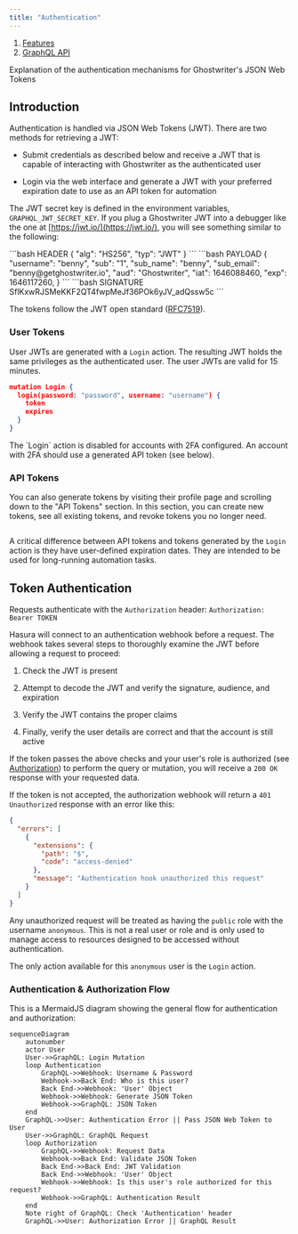 ```yaml
---
title: "Authentication"
---
```


1. [Features](/features)
2. [GraphQL API](/features/graphql-api)

Explanation of the authentication mechanisms for Ghostwriter's JSON Web Tokens

## Introduction

Authentication is handled via JSON Web Tokens (JWT). There are two methods for retrieving a JWT:

* Submit credentials as described below and receive a JWT that is capable of interacting with Ghostwriter as the authenticated user

* Login via the web interface and generate a JWT with your preferred expiration date to use as an API token for automation

The JWT secret key is defined in the environment variables, `GRAPHQL_JWT_SECRET_KEY`. If you plug a Ghostwriter JWT into a debugger like the one at [https://jwt.io/](https://jwt.io/), you will see something similar to the following:

<CodeGroup>
  ```bash HEADER
  {
    "alg": "HS256",
    "typ": "JWT"
  }
  ```

</CodeGroup>

<CodeGroup>
  ```bash PAYLOAD
  {
    "username": "benny",
    "sub": "1",
    "sub_name": "benny",
    "sub_email": "benny@getghostwriter.io",
    "aud": "Ghostwriter",
    "iat": 1646088460,
    "exp": 1646117260,
  }
  ```
</CodeGroup>

<CodeGroup>
  ```bash SIGNATURE
  SflKxwRJSMeKKF2QT4fwpMeJf36POk6yJV_adQssw5c
  ```
</CodeGroup>

The tokens follow the JWT open standard ([RFC7519](https://datatracker.ietf.org/doc/html/rfc7519)).

### User Tokens

User JWTs are generated with a `Login` action. The resulting JWT holds the same privileges as the authenticated user. The user JWTs are valid for 15 minutes.

```json
mutation Login {
  login(password: "password", username: "username") {
    token
    expires
  }
}
```

<Note>
The `Login` action is disabled for accounts with 2FA configured. An account with 2FA should use a generated API token (see below).
</Note>

### API Tokens

You can also generate tokens by visiting their profile page and scrolling down to the "API Tokens" section. In this section, you can create new tokens, see all existing tokens, and revoke tokens you no longer need.

<Frame>
  <img src="/images/features/image-59.avif" alt=""/>
</Frame>

A critical difference between API tokens and tokens generated by the `Login` action is they have user-defined expiration dates. They are intended to be used for long-running automation tasks.

## Token Authentication

Requests authenticate with the `Authorization` header: `Authorization: Bearer TOKEN`

Hasura will connect to an authentication webhook before a request. The webhook takes several steps to thoroughly examine the JWT before allowing a request to proceed:

1. Check the JWT is present

2. Attempt to decode the JWT and verify the signature, audience, and expiration

3. Verify the JWT contains the proper claims

4. Finally, verify the user details are correct and that the account is still active

If the token passes the above checks and your user's role is authorized (see [Authorization](/features/access-authentication-and-session-controls/role-based-access-controls)) to perform the query or mutation, you will receive a `200 OK` response with your requested data.

If the token is not accepted, the authorization webhook will return a `401 Unauthorized` response with an error like this:

```json
{
  "errors": [
    {
      "extensions": {
        "path": "$",
        "code": "access-denied"
      },
      "message": "Authentication hook unauthorized this request"
    }
  ]
}
```

Any unauthorized request will be treated as having the `public` role with the username `anonymous`. This is not a real user or role and is only used to manage access to resources designed to be accessed without authentication.

The only action available for this `anonymous` user is the `Login` action.

### Authentication & Authorization Flow

This is a MermaidJS diagram showing the general flow for authentication and authorization:

```mermaid
sequenceDiagram
    autonumber
    actor User
    User->>GraphQL: Login Mutation
    loop Authentication
        GraphQL->>Webhook: Username & Password
        Webhook->>Back End: Who is this user?
        Back End->>Webhook: 'User' Object
        Webhook->>Webhook: Generate JSON Token
        Webhook->>GraphQL: JSON Token
    end
    GraphQL->>User: Authentication Error || Pass JSON Web Token to User
    User->>GraphQL: GraphQL Request
    loop Authorization
        GraphQL->>Webhook: Request Data
        Webhook->>Back End: Validate JSON Token
        Back End->>Back End: JWT Validation
        Back End->>Webhook: 'User' Object
        Webhook->>Webhook: Is this user's role authorized for this request?
        Webhook->>GraphQL: Authentication Result
    end
    Note right of GraphQL: Check 'Authentication' header
    GraphQL->>User: Authorization Error || GraphQL Result
  ```
